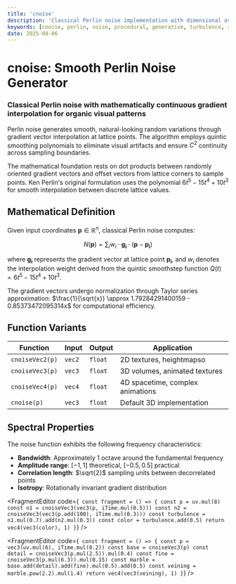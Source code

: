```yaml
---
title: 'cnoise'
description: 'Classical Perlin noise implementation with dimensional overloading for procedural generation'
keywords: [cnoise, perlin, noise, procedural, generative, turbulence, random]
date: 2025-08-06
---
```



# cnoise: Smooth Perlin Noise Generator

### Classical Perlin noise with mathematically continuous gradient interpolation for organic visual patterns

Perlin noise generates smooth, natural-looking random variations through gradient vector interpolation at lattice points. The algorithm employs quintic smoothing polynomials to eliminate visual artifacts and ensure $C^2$ continuity across sampling boundaries.

The mathematical foundation rests on dot products between randomly oriented gradient vectors and offset vectors from lattice corners to sample points. Ken Perlin's original formulation uses the polynomial $6t^5 - 15t^4 + 10t^3$ for smooth interpolation between discrete lattice values.

## Mathematical Definition

Given input coordinates $\mathbf{p} \in \mathbb{R}^n$, classical Perlin noise computes:

$$
N(\mathbf{p}) = \sum_{i} w_i \cdot \mathbf{g_i} \cdot (\mathbf{p} - \mathbf{p_i})
$$

where $\mathbf{g_i}$ represents the gradient vector at lattice point $\mathbf{p_i}$, and $w_i$ denotes the interpolation weight derived from the quintic smoothstep function $Q(t) = 6t^5 - 15t^4 + 10t^3$.

The gradient vectors undergo normalization through Taylor series approximation: $\frac{1}{\sqrt{x}} \approx 1.79284291400159 - 0.85373472095314x$ for computational efficiency.

## Function Variants

| Function        | Input  | Output  | Application                      |
| --------------- | ------ | ------- | -------------------------------- |
| `cnoiseVec2(p)` | `vec2` | `float` | 2D textures, heightmapso         |
| `cnoiseVec3(p)` | `vec3` | `float` | 3D volumes, animated textures    |
| `cnoiseVec4(p)` | `vec4` | `float` | 4D spacetime, complex animations |
| `cnoise(p)`     | `vec3` | `float` | Default 3D implementation        |

## Spectral Properties

The noise function exhibits the following frequency characteristics:

- **Bandwidth**: Approximately 1 octave around the fundamental frequency
- **Amplitude range**: $[-1, 1]$ theoretical, $[-0.5, 0.5]$ practical
- **Correlation length**: $\sqrt{2}$ sampling units between decorrelated points
- **Isotropy**: Rotationally invariant gradient distribution

<FragmentEditor
        code={`
const fragment = () => {
        const p = uv.mul(8)
        const n1 = cnoiseVec3(vec3(p, iTime.mul(0.5)))
        const n2 = cnoiseVec3(vec3(p.add(100), iTime.mul(0.3)))
        const turbulence = n1.mul(0.7).add(n2.mul(0.3))
        const color = turbulence.add(0.5)
        return vec4(vec3(color), 1)
}`}
/>

<FragmentEditor
        code={`
const fragment = () => {
        const p = vec3(uv.mul(6), iTime.mul(0.2))
        const base = cnoiseVec3(p)
        const detail = cnoiseVec3(p.mul(2.5)).mul(0.4)
        const fine = cnoiseVec3(p.mul(6.3)).mul(0.15)
        const marble = base.add(detail).add(fine).mul(0.5).add(0.5)
        const veining = marble.pow(2.2).mul(1.4)
        return vec4(vec3(veining), 1)
}`}
/>
